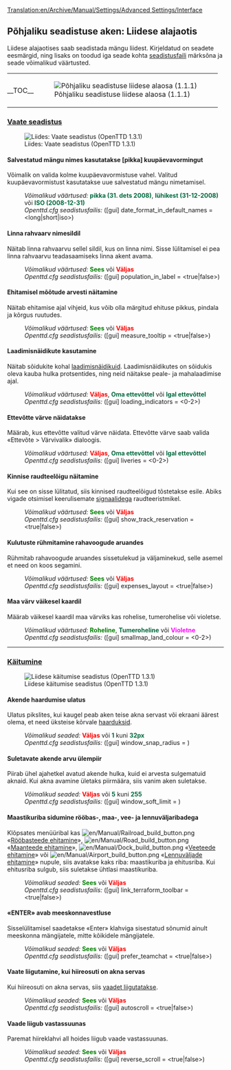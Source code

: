 [[Translation:en/Archive/Manual/Settings/Advanced Settings/Interface]]
{{et/Archive/Manual/Settings/Põhjalik seadistus}}
==Põhjaliku seadistuse aken: Liidese alajaotis==
Liidese alajaotises saab seadistada mängu liidest. Kirjeldatud on seadete eesmärgid, ning lisaks on toodud iga seade kohta [[et/Openttd.cfg|seadistusfaili]] märksõna ja seade võimalikud väärtusted.{{en/-right}}
{| align="center" style="margin:0;"
|- valign="top"
|style="padding: 0; border: 0; background: transparent;"|__TOC__
|style="border: 0; background: transparent;"|[[File:en/Archive/Manual/Settings/Advset interface 1.1.1.png|frame|center|Põhjaliku seadistuse liidese alaosa (1.1.1)]]
|}

===<u>Vaate seadistus</u>===
[[File:en/Archive/Manual/Settings/Settings interface displayoptions.png|frame|center|Liides: Vaate seadistus (OpenTTD 1.3.1)]]
====Salvestatud mängu nimes kasutatakse [pikka] kuupäevavormingut====
{{et/Võimalus|0.7|pool=paremal|kiri=(alates 0.7.0)}}
Võimalik on valida kolme kuupäevavormistuse vahel. Valitud kuupäevavormistust kasutatakse uue salvestatud mängu nimetamisel.
:''Võimalikud väärtused:'' <span style="color:#00693E">'''pikka (31. dets 2008)'''</span>, <span style="color:#00693E">'''lühikest (31-12-2008)'''</span> või <span style="color:#00693E">'''ISO (2008-12-31)'''</span>
:''Openttd.cfg seadistusfailis:'' ([gui] date_format_in_default_names = <long|short|iso>)
{{en/-}}

====Linna rahvaarv nimesildil====
{{et/Võimalus|Vana|pool=paremal|kiri=(alates 0.3.6)}}
Näitab linna rahvaarvu sellel sildil, kus on linna nimi. Sisse lülitamisel ei pea linna rahvaarvu teadasaamiseks linna akent avama.
:''Võimalikud väärtused:'' <span style="color:green">'''Sees'''</span> või <span style="color:red">'''Väljas'''</span>
:''Openttd.cfg seadistusfailis:'' ([gui] population_in_label = <true|false>)
{{en/-}}

====Ehitamisel mõõtude arvesti näitamine====
{{et/Võimalus|0.5|pool=paremal|kiri=(alates 0.5.0)}}
Näitab ehitamise ajal vihjeid, kus võib olla märgitud ehituse pikkus, pindala ja kõrgus ruutudes.
:''Võimalikud väärtused:'' <span style="color:green">'''Sees'''</span> või <span style="color:red">'''Väljas'''</span>
:''Openttd.cfg seadistusfailis:'' ([gui] measure_tooltip = <true|false>)
{{en/-}}

====Laadimisnäidikute kasutamine====
{{et/Võimalus|0.6|pool=paremal|kiri=(alates 0.6.0)}}
Näitab sõidukite kohal [[et/Laadimisnäidikud|laadimisnäidikuid]]. Laadimisnäidikutes on sõidukis oleva kauba hulka protsentides, ning neid näitakse peale- ja mahalaadimise ajal.
:''Võimalikud väärtused:'' <span style="color:red">'''Väljas'''</span>, <span style="color:#00693E">'''Oma ettevõttel'''</span> või <span style="color:#00693E">'''Igal ettevõttel'''</span>
:''Openttd.cfg seadistusfailis:'' ([gui] loading_indicators = <0-2>)
{{en/-}}

====Ettevõtte värve näidatakse====
{{et/Võimalus|0.5|pool=paremal|kiri=(alates 0.5.0)}}
Määrab, kus ettevõtte valitud värve näidata. Ettevõtte värve saab valida «Ettevõte > Värvivalik» dialoogis.
:''Võimalikud väärtused:'' <span style="color:red">'''Väljas'''</span>, <span style="color:#00693E">'''Oma ettevõttel'''</span> või <span style="color:#00693E">'''Igal ettevõttel'''</span>
:''Openttd.cfg seadistusfailis:'' ([gui] liveries = <0-2>)
{{en/-}}
====Kinnise raudteelõigu näitamine====
{{et/Võimalus|0.7|pool=paremal|kiri=(alates 0.7.0)}}
Kui see on sisse lülitatud, siis kinnised raudteelõigud tõstetakse esile. Abiks vigade otsimisel keerulisemate [[et/Signaalid|signaalidega]] raudteeristmikel.
:''Võimalikud väärtused:'' <span style="color:green">'''Sees'''</span> või <span style="color:red">'''Väljas'''</span>
:''Openttd.cfg seadistusfailis:'' ([gui] show_track_reservation = <true|false>)
{{en/-}}

====Kulutuste rühmitamine rahavoogude aruandes====
{{et/Võimalus|0.7|pool=paremal|kiri=(alates 0.7.0)}}
Rühmitab rahavoogude aruandes sissetulekud ja väljaminekud, selle asemel et need on koos segamini.
:''Võimalikud väärtused:'' <span style="color:green">'''Sees'''</span> või <span style="color:red">'''Väljas'''</span>
:''Openttd.cfg seadistusfailis:'' ([gui] expenses_layout = <true|false>)
{{en/-}}
====Maa värv väikesel kaardil====
{{et/Võimalus|1.0|pool=paremal|kiri=(alates 1.0.0)}}
Määrab väikesel kaardil maa värviks kas rohelise, tumerohelise või violetse.
:''Võimalikud väärtused:'' <span style="color:green">'''Roheline'''</span>, <span style="color:#00693E">'''Tumeroheline'''</span> või <span style="color:Fuchsia">'''Violetne'''</span>
:''Openttd.cfg seadistusfailis:'' ([gui] smallmap_land_colour = <0-2>)
{{en/-}}
----

===<u>Käitumine</u>===
[[File:en/Archive/Manual/Settings/Settings interface interaction.png|frame|center|Liidese käitumise seadistus (OpenTTD 1.3.1)]]
====Akende haardumise ulatus====
{{et/Võimalus|Vana|pool=paremal|kiri=(alates 0.3.5)}}
Ulatus pikslites, kui kaugel peab aken teise akna servast või ekraani äärest olema, et need üksteise kõrvale [[et/Akende haardumise ulatus|haarduksid]].
:''Võimalikud seaded:'' <span style="color:red">'''Väljas'''</span> või <span style="color:#00693E">'''1'''</span> kuni <span style="color:#00693E">'''32px'''</span>
:''Openttd.cfg seadistusfailis:'' ([gui] window_snap_radius = <num_val>){{en/-}}

====Suletavate akende arvu ülempiir====
{{et/Võimalus|0.7|pool=paremal|kiri=(alates 0.7.0)}}
Piirab ühel ajahetkel avatud akende hulka, kuid ei arvesta sulgematuid aknaid. Kui akna avamine ületaks piirmäära, siis vanim aken suletakse.
:''Võimalikud seaded:'' <span style="color:red">'''Väljas'''</span> või <span style="color:#00693E">'''5'''</span> kuni <span style="color:#00693E">'''255'''</span>
:''Openttd.cfg seadistusfailis:'' ([gui] window_soft_limit = <num_val>){{en/-}}

====Maastikuriba sidumine rööbas-, maa-, vee- ja lennuväljaribadega====
{{et/Võimalus|Vana|pool=paremal|kiri=(alates 0.4.0.1)}}
Klõpsates menüüribal kas [[File:en/Manual/Railroad build button.png]] «[[et/Rööbasteede ehitamine|Rööbasteede ehitamine]]», [[File:en/Manual/Road build button.png]] «[[et/Maanteede ehitamine|Maanteede ehitamine]]», [[File:en/Manual/Dock build button.png]] «[[et/Veeteede ehitamine|Veeteede ehitamine]]» või [[File:en/Manual/Airport build button.png]] «[[et/Lennuväljade ehitamine|Lennuväljade ehitamine]]» nupule, siis avatakse kaks riba: maastikuriba ja ehitusriba. Kui ehitusriba sulgub, siis suletakse ühtlasi maastikuriba.
:''Võimalikud seaded:'' <span style="color:green">'''Sees'''</span> või <span style="color:red">'''Väljas'''</span>
:''Openttd.cfg seadistusfailis:'' ([gui] link_terraform_toolbar = <true|false>){{en/-}}

====«ENTER» avab meeskonnavestluse====
{{et/Võimalus|0.5|pool=paremal|kiri=(alates 0.5.0)}}
Sisselülitamisel saadetakse «Enter» klahviga sisestatud sõnumid ainult meeskonna mängijatele, mitte kõikidele mängijatele.
:''Võimalikud seaded:'' <span style="color:green">'''Sees'''</span> või <span style="color:red">'''Väljas'''</span>
:''Openttd.cfg seadistusfailis:'' ([gui] prefer_teamchat = <true|false>){{en/-}}

====Vaate liigutamine, kui hiireosuti on akna servas====
{{et/Võimalus|Vana|pool=paremal|kiri=(alates 0.2.0)}}
Kui hiireosuti on akna servas, siis [[et/Vaate liigutamine|vaadet liigutatakse]].
:''Võimalikud seaded:'' <span style="color:green">'''Sees'''</span> või <span style="color:red">'''Väljas'''</span>
:''Openttd.cfg seadistusfailis:'' ([gui] autoscroll = <true|false>){{en/-}}

====Vaade liigub vastassuunas====
{{et/Võimalus|Vana|pool=paremal|kiri=(alates 0.4.5)}}
Paremat hiireklahvi all hoides liigub vaade vastassuunas.
:''Võimalikud seaded:'' <span style="color:green">'''Sees'''</span> või <span style="color:red">'''Väljas'''</span>
:''Openttd.cfg seadistusfailis:'' ([gui] reverse_scroll = <true|false>){{en/-}}